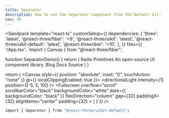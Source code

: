 ```yaml
---
title: Separator
description: How to use the Separator component from the Default kit.
nav: 30
---
```


<Sandpack
  template="react-ts"
  customSetup={{
    dependencies: {
      'three': 'latest',
      '@react-three/fiber': '<9',
      '@react-three/uikit': 'latest',
      '@react-three/uikit-default': 'latest',
      '@react-three/drei': '<10',
    },
  }}
  files={{
    '/App.tsx': `import { Canvas } from "@react-three/fiber";

function SeparatorDemo() {
  return (
    <Container width={300} flexDirection="column">
      <Container flexDirection="column" gap={4}>
        <Text fontSize={14} lineHeight="100%">
          Radix Primitives
        </Text>
        <Text fontSize={14} lineHeight="20px" color={colors.mutedForeground}>
          An open-source UI component library.
        </Text>
      </Container>
      <Separator marginY={16} />
      <Container flexDirection="row" height={20} alignItems="center" gap={16}>
        <DefaultProperties fontSize={14} lineHeight="20px">
          <Text>Blog</Text>
          <Separator orientation="vertical" />
          <Text>Docs</Text>
          <Separator orientation="vertical" />
          <Text>Source</Text>
        </DefaultProperties>
      </Container>
    </Container>
  )
}

  return (
    <Canvas style={{ position: "absolute", inset: "0", touchAction: "none" }} gl={{ localClippingEnabled: true }}>
      <ambientLight intensity={0.5} />
      <directionalLight intensity={1} position={[-5, 5, 10]} />
      <Defaults>
        <Fullscreen
          overflow="scroll"
          scrollbarColor="black"
          backgroundColor="white"
          dark={{ backgroundColor: "black" }}
          flexDirection="column"
          gap={32}
          paddingX={32}
          alignItems="center"
          padding={32}
        >
          <DialogAnchor><SeparatorDemo /></DialogAnchor>
        </Fullscreen>
      </Defaults>
    </Canvas>
  )
}`}}
/>

```bash
import { Separator } from "@react-three/uikit-default";
```